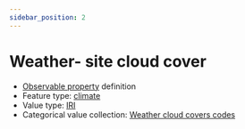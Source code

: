 ```yaml
---
sidebar_position: 2
---
```



# Weather- site cloud cover

- [Observable property](/viewers/dawe-vocabs?uri=https://linked.data.gov.au/def/nrm/111a2971-f7c3-4d9d-b079-d9afa0bcc8b0) definition
- Feature type: [climate](http://linked.data.gov.au/def/tern-cv/6d40d71e-58cd-4f75-8304-40c01fe5f74c)
- Value type: [IRI](https://w3id.org/tern/ontologies/tern/IRI)
- Categorical value collection: [Weather cloud covers codes](/viewers/dawe-vocabs?uri=https://linked.data.gov.au/def/nrm/b001aab8-d5c2-4268-a750-bed499386691)

<Example
  protocolModule="invertebrate-malaise-trapping"
  observableProperty="https://linked.data.gov.au/def/nrm/111a2971-f7c3-4d9d-b079-d9afa0bcc8b0"
/>
